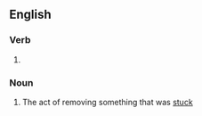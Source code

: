 ==English==

===Verb===
{{head|en|verb form}}

# {{present participle of|en|unstick|nocat=1}}

===Noun===
{{en-noun|-}}

# The act of removing something that was [[stuck]]